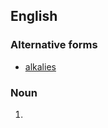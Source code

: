 {{also|Alkalis|alkali's}}

==English==

===Alternative forms===
* [[alkalies]]

===Noun===
{{head|en|noun form}}

# {{plural of|alkali|lang=en}}